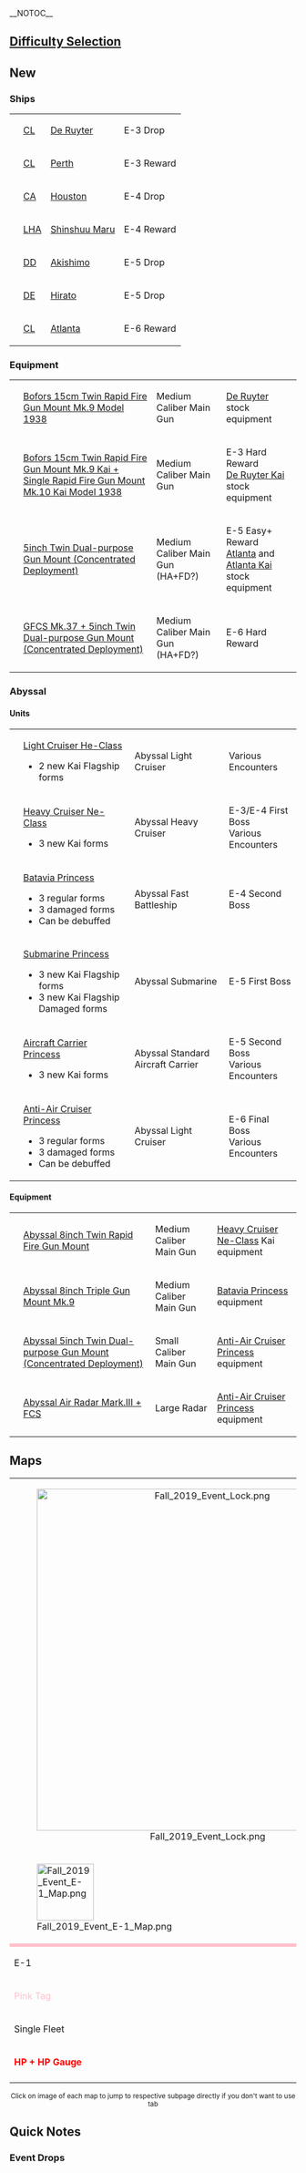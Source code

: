 __NOTOC__

{{Event/Infobox
|english = Advance! The 2nd Strategy “Southern Operation”
|japanese = 進撃！第二次作戦「南方作戦」
|romaji = Shingeki! Dai-niji sakusen 「Nampō Sakusen」
|start = November 29th 2019
|end = January 14th 2020
|scale = Large
|new = 7 ships, 4 equipment, 6 abyssal
|maps = 6 (4 MO + 2 EO)
|duration = 6.4 weeks
}}
<!--
==Information Update==
{{Section|no_clear=true}}
{{SectionEnd}}
-->
==[[Events#Difficulty Selection|Difficulty Selection]]==
{{Section|no_clear=true}}
{{:Partials/Difficulty Selection}}
{{SectionEnd}}
==New==
{{Section|no_clear=true}}
===Ships===
{| class="wikitable"
|{{ShipBattleCard|De Ruyter}}
|[[CL]]
|[[De Ruyter]]
|E-3 Drop
|-
|{{ShipBattleCard|Perth}}
|[[CL]]
|[[Perth]]
|E-3 Reward
|-
|{{ShipBattleCard|Houston}}
|[[CA]]
|[[Houston]]
|E-4 Drop
|-
|{{ShipBattleCard|Shinshuu Maru}}
|[[LHA]]
|[[Shinshuu Maru]]
|E-4 Reward
|-
|{{ShipBattleCard|Akishimo}}
|[[DD]]
|[[Akishimo]]
|E-5 Drop
|-
|{{ShipBattleCard|Hirato}}
|[[DE]]
|[[Hirato]]
|E-5 Drop
|-
|{{ShipBattleCard|Atlanta}}
|[[CL]]
|[[Atlanta]]
|E-6 Reward
|}

===Equipment===
{| class="wikitable"
|{{EquipmentCardKai|Bofors 15cm Twin Rapid Fire Gun Mount Mk.9 Model 1938|size=60px}}
|[[Bofors 15cm Twin Rapid Fire Gun Mount Mk.9 Model 1938]]
|{{RedGunMedium}} Medium Caliber Main Gun
|[[De Ruyter]] stock equipment
|-
|{{EquipmentCardKai|Bofors 15cm Twin Rapid Fire Gun Mount Mk.9 Kai + Single Rapid Fire Gun Mount Mk.10 Kai Model 1938|size=60px}}
|[[Bofors 15cm Twin Rapid Fire Gun Mount Mk.9 Kai + Single Rapid Fire Gun Mount Mk.10 Kai Model 1938]]
|{{RedGunMedium}} Medium Caliber Main Gun
|E-3 Hard Reward<br />[[De Ruyter Kai]] stock equipment
|-
|{{EquipmentCardKai|5inch Twin Dual-purpose Gun Mount (Concentrated Deployment)|size=60px}}
|[[5inch Twin Dual-purpose Gun Mount (Concentrated Deployment)]]
|{{GreenGunDP}} Medium Caliber Main Gun (HA+FD?)
|E-5 Easy+ Reward<br />[[Atlanta]] and [[Atlanta Kai]] stock equipment
|-
|{{EquipmentCardKai|GFCS Mk.37 + 5inch Twin Dual-purpose Gun Mount (Concentrated Deployment)|size=60px}}
|[[GFCS Mk.37 + 5inch Twin Dual-purpose Gun Mount (Concentrated Deployment)]]
|{{GreenGunDP}} Medium Caliber Main Gun (HA+FD?)
|E-6 Hard Reward
|}

===Abyssal===
====Units====
{| class="wikitable"
|{{ShipBattleCardKai|Light Cruiser He-Class/Kai Flagship}}
|[[Light Cruiser He-Class]]
* 2 new Kai Flagship forms
|Abyssal Light Cruiser
|Various Encounters
|-
|{{ShipBattleCardKai|Heavy Cruiser Ne-Class/Kai}}
|[[Heavy Cruiser Ne-Class]]
* 3 new Kai forms
|Abyssal Heavy Cruiser
|E-3/E-4 First Boss<br />Various Encounters
|-
|{{ShipBattleCardKai|Batavia Princess}}<br />{{ShipBattleCardKai|Batavia Princess/Damaged}}<br />{{ShipBattleCardKai|Batavia Princess/Damaged|damaged=true}}
|[[Batavia Princess]]
* 3 regular forms
* 3 damaged forms
* Can be debuffed
|Abyssal Fast Battleship
|E-4 Second Boss
|-
|{{ShipBattleCardKai|Submarine Princess/Kai Flagship}}<br />{{ShipBattleCardKai|Submarine Princess/Kai Flagship Damaged}}
|[[Submarine Princess]]
* 3 new Kai Flagship forms
* 3 new Kai Flagship Damaged forms
|Abyssal Submarine
|E-5 First Boss
|-
|{{ShipBattleCardKai|Aircraft Carrier Princess/Kai}}
|[[Aircraft Carrier Princess]]
* 3 new Kai forms
|Abyssal Standard Aircraft Carrier
|E-5 Second Boss<br />Various Encounters
|-
|{{ShipBattleCardKai|Anti-Air Cruiser Princess}}<br />{{ShipBattleCardKai|Anti-Air Cruiser Princess/Damaged}}<br />{{ShipBattleCardKai|Anti-Air Cruiser Princess/Damaged|damaged=true}}
|[[Anti-Air Cruiser Princess]]
* 3 regular forms
* 3 damaged forms
* Can be debuffed
|Abyssal Light Cruiser
|E-6 Final Boss<br />Various Encounters
|}

====Equipment====
{| class="wikitable"
|{{EquipmentGraphicKai|Abyssal 8inch Twin Rapid Fire Gun Mount|size=60px}}
|[[Abyssal 8inch Twin Rapid Fire Gun Mount]]
|{{RedGunMedium}} Medium Caliber Main Gun
|[[Heavy Cruiser Ne-Class]] Kai equipment
|-
|{{EquipmentGraphicKai|Abyssal 8inch Triple Gun Mount Mk.9|size=60px}}
|[[Abyssal 8inch Triple Gun Mount Mk.9]]
|{{RedGunMedium}} Medium Caliber Main Gun
|[[Batavia Princess]] equipment
|-
|{{EquipmentGraphicKai|Abyssal 5inch Twin Dual-purpose Gun Mount (Concentrated Deployment)|size=60px}}
|[[Abyssal 5inch Twin Dual-purpose Gun Mount (Concentrated Deployment)]]
|{{GreenGunDP}} Small Caliber Main Gun
|[[Anti-Air Cruiser Princess]] equipment
|-
|{{EquipmentGraphicKai|Abyssal Air Radar Mark.III + FCS|size=60px}}
|[[Abyssal Air Radar Mark.III + FCS]]
|{{Radar}} Large Radar
|[[Anti-Air Cruiser Princess]] equipment
|}

{{SectionEnd}}

==Maps==
{{Section|no_clear=true}}
{| align="center"
|colspan="6" style="text-align:center" width="600px"|[[File:Fall 2019 Event Lock.png|600px]]
|-
|width="100px"|[[File:Fall 2019 Event E-1 Map.png|100px|link=Fall 2019 Event/E-1]]
|width="100px"|[[File:Fall 2019 Event E-2 Map.png|100px|link=Fall 2019 Event/E-2]]
|width="100px"|[[File:Fall 2019 Event E-3 Map.png|100px|link=Fall 2019 Event/E-3]]
|width="100px"|[[File:Fall 2019 Event E-4 Map.png|100px|link=Fall 2019 Event/E-4]]
|width="100px"|[[File:Fall 2019 Event E-5 Map.png|100px|link=Fall 2019 Event/E-5]]
|width="100px"|[[File:Fall 2019 Event E-6 Map.png|100px|link=Fall 2019 Event/E-6]]
|- style="height:20px;"
|style="background:pink;"|
|style="background:turquoise;"|
|style="background:blue;"|
|style="background:green;"|
|style="background:lightgray;"|
|style="background:orange;"|
|- style="font-weight:bold; text-align:center; font-size:16px; height:20px; line-height:18px;"
|style="color:#;"|E-1
|style="color:#;"|E-2
|style="color:#;"|E-3
|style="color:#;"|E-4
|style="color:#;"|E-5
|style="color:#;"|E-6
|- style="text-align:center; font-size:12px; font-weight:bold; height:20px; line-height:14px;"
|style="color:pink;"|Pink Tag
|style="color:turquoise;"|Cyan Tag
|style="color:blue;"|Blue Tag
|style="color:green;"|Green Tag
|style="color:lightgray;"|Gray Tag
|style="color:orange;"|Orange Tag
|- style="text-align:center; font-size:12px; font-weight:bold; height:20px; line-height:14px;"
|Single Fleet
|Single Fleet
|Combined Fleet
|Combined Fleet
|Combined Fleet
|Combined Fleet
|- style="text-align:center; font-size:12px; height:20px; line-height:14px;"
|style="color:red;"|'''HP + HP Gauge'''
|style="color:red;"|'''HP Gauge'''
|style="color:red;"|'''HP + HP Gauge'''
|'''<span style="color:blue">TP</span> + <span style="color:red">HP</span> Gauge'''
|style="color:red;"|'''HP + HP Gauge'''
|'''<span style="color:blue">TP</span> + <span style="color:red">HP</span> Gauge'''
|- style="text-align:center; font-size:12px; height:20px; line-height:14px;"
|
|LBAS
|LBAS
|LBAS
|LBAS
|LBAS
|}

<center><small>Click on image of each map to jump to respective subpage directly if you don't want to use tab</small></center>

{{SectionEnd}}

==Quick Notes==
{{Section|no_clear=true}}
===Event Drops===
{{:Template:Event_Drop}}
{{SectionEnd}}
<!--
==References==
{{Section|no_clear=true}}
<references />
{{SectionEnd}}
-->